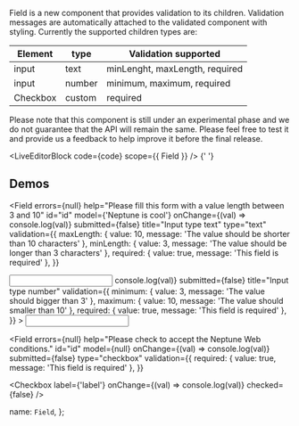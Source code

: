 
Field is a new component that provides validation to its children. Validation messages are automatically attached to the validated component with styling.
Currently the supported children types are:

<table className="docs-table table">
  <thead>
    <tr>
      <th>Element</th>
      <th>type</th>
      <th>Validation supported</th>
    </tr>
  </thead>
  <tbody>
    <tr>
      <td>input</td>
      <td>text</td>
      <td>minLenght, maxLength, required</td>
    </tr>
    <tr>
      <td>input</td>
      <td> number</td>
      <td>minimum, maximum, required</td>
    </tr>
    <tr>
      <td>Checkbox</td>
      <td>custom</td>
      <td>required</td>
    </tr>
  </tbody>
</table>
<Alert type={Alert.Type.WARNING}>
  Please note that this component is still under an experimental phase and we do not guarantee that
  the API will remain the same. Please feel free to test it and provide us a feedback to help
  improve it before the final release.
</Alert>

<LiveEditorBlock code={code} scope={{ Field }} />
<GeneratePropsTable componentName="Field" />{' '}

## Demos

<Field
  errors={null}
  help="Please fill this form with a value length between 3 and 10"
  id="id"
  model={'Neptune is cool'}
  onChange={(val) => console.log(val)}
  submitted={false}
  title="Input type text"
  type="text"
  validation={{
    maxLength: { value: 10, message: 'The value should be shorter than 10 characters' },
    minLength: { value: 3, message: 'The value should be longer than 3 characters' },
    required: { value: true, message: 'This field is required' },
  }}
>
  <input type="text" className="form-control" />
</Field>
<Field
  errors={null}
  help="Please fill this form with a value between 3 and 10"
  id="id"
  model={null}
  onChange={(val) => console.log(val)}
  submitted={false}
  title="Input type number"
  validation={{
    minimum: { value: 3, message: 'The value should bigger than 3' },
    maximum: { value: 10, message: 'The value should smaller than 10' },
    required: { value: true, message: 'This field is required' },
  }}
>
  <input type="number" className="form-control" />
</Field>

<Field
  errors={null}
  help="Please check to accept the Neptune Web conditions."
  id="id"
  model={null}
  onChange={(val) => console.log(val)}
  submitted={false}
  type="checkbox"
  validation={{
    required: { value: true, message: 'This field is required' },
  }}
>
  <Checkbox label={'label'} onChange={(val) => console.log(val)} checked={false} />
</Field>

  name: `Field`,
};
